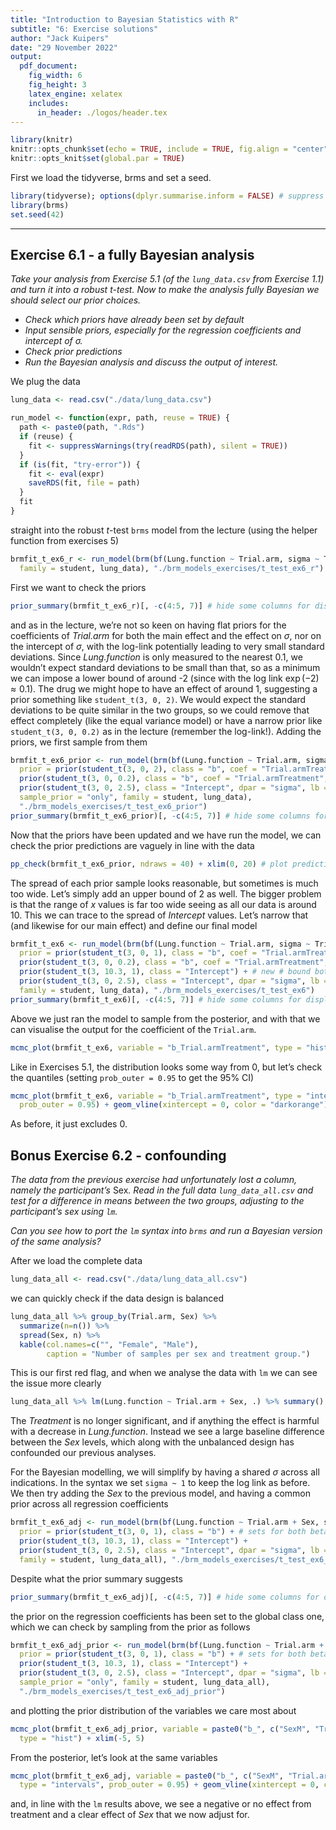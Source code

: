 ```yaml
---
title: "Introduction to Bayesian Statistics with R"
subtitle: "6: Exercise solutions"
author: "Jack Kuipers"
date: "29 November 2022"
output:
  pdf_document:
    fig_width: 6
    fig_height: 3
    latex_engine: xelatex
    includes:
      in_header: ./logos/header.tex
---
```


```r
library(knitr)
knitr::opts_chunk$set(echo = TRUE, include = TRUE, fig.align = "center")
knitr::opts_knit$set(global.par = TRUE)
```

First we load the tidyverse, brms and set a seed.

```r
library(tidyverse); options(dplyr.summarise.inform = FALSE) # suppress summarise warnings
library(brms)
set.seed(42)
```


---

## Exercise 6.1 - a fully Bayesian analysis

*Take your analysis from Exercise 5.1 (of the `lung_data.csv` from Exercise 1.1) and turn it into a robust $t$-test. Now to make the analysis fully Bayesian we should select our prior choices.*

* *Check which priors have already been set by default*
* *Input sensible priors, especially for the regression coefficients and intercept of $\sigma$.*
* *Check prior predictions*
* *Run the Bayesian analysis and discuss the output of interest.*

We plug the data

```r
lung_data <- read.csv("./data/lung_data.csv")
```

```r
run_model <- function(expr, path, reuse = TRUE) {
  path <- paste0(path, ".Rds")
  if (reuse) {
    fit <- suppressWarnings(try(readRDS(path), silent = TRUE))
  }
  if (is(fit, "try-error")) {
    fit <- eval(expr)
    saveRDS(fit, file = path)
  }
  fit
}
```

straight into the robust $t$-test `brms` model from the lecture (using the helper function from exercises 5)

```r
brmfit_t_ex6_r <- run_model(brm(bf(Lung.function ~ Trial.arm, sigma ~ Trial.arm),
  family = student, lung_data), "./brm_models_exercises/t_test_ex6_r")
```

First we want to check the priors

```r
prior_summary(brmfit_t_ex6_r)[, -c(4:5, 7)] # hide some columns for display
```

and as in the lecture, we're not so keen on having flat priors for the coefficients of *Trial.arm* for both the main effect and the effect on $\sigma$, nor on the intercept of $\sigma$, with the log-link potentially leading to very small standard deviations. Since *Lung.function* is only measured to the nearest 0.1, we wouldn't expect standard deviations to be small than that, so as a minimum we can impose a lower bound of around -2 (since with the log link $\exp(-2) \approx 0.1$). The drug we might hope to have an effect of around 1, suggesting a prior something like `student_t(3, 0, 2)`. We would expect the standard deviations to be quite similar in the two groups, so we could remove that effect completely (like the equal variance model) or have a narrow prior like `student_t(3, 0, 0.2)` as in the lecture (remember the log-link!). Adding the priors, we first sample from them

```r
brmfit_t_ex6_prior <- run_model(brm(bf(Lung.function ~ Trial.arm, sigma ~ Trial.arm),
  prior = prior(student_t(3, 0, 2), class = "b", coef = "Trial.armTreatment") +
  prior(student_t(3, 0, 0.2), class = "b", coef = "Trial.armTreatment", dpar = "sigma") + 
  prior(student_t(3, 0, 2.5), class = "Intercept", dpar = "sigma", lb = -2), # bound
  sample_prior = "only", family = student, lung_data),
  "./brm_models_exercises/t_test_ex6_prior")
prior_summary(brmfit_t_ex6_prior)[, -c(4:5, 7)] # hide some columns for display
```

Now that the priors have been updated and we have run the model, we can check the prior predictions are vaguely in line with the data

```r
pp_check(brmfit_t_ex6_prior, ndraws = 40) + xlim(0, 20) # plot predictive check
```

The spread of each prior sample looks reasonable, but sometimes is much too wide. Let's simply add an upper bound of 2 as well. The bigger problem is that the range of $x$ values is far too wide seeing as all our data is around 10. This we can trace to the spread of *Intercept* values. Let's narrow that (and likewise for our main effect) and define our final model

```r
brmfit_t_ex6 <- run_model(brm(bf(Lung.function ~ Trial.arm, sigma ~ Trial.arm),
  prior = prior(student_t(3, 0, 1), class = "b", coef = "Trial.armTreatment") + # updated
  prior(student_t(3, 0, 0.2), class = "b", coef = "Trial.armTreatment", dpar = "sigma") +
  prior(student_t(3, 10.3, 1), class = "Intercept") + # new # bound both sides below
  prior(student_t(3, 0, 2.5), class = "Intercept", dpar = "sigma", lb = -2, ub = 2),
  family = student, lung_data), "./brm_models_exercises/t_test_ex6")
prior_summary(brmfit_t_ex6)[, -c(4:5, 7)] # hide some columns for display
```

Above we just ran the model to sample from the posterior, and with that we can visualise the output for the coefficient of the `Trial.arm`. 

```r
mcmc_plot(brmfit_t_ex6, variable = "b_Trial.armTreatment", type = "hist") 
```

Like in Exercises 5.1, the distribution looks some way from 0, but let's check the quantiles (setting `prob_outer = 0.95` to get the 95% CI)

```r
mcmc_plot(brmfit_t_ex6, variable = "b_Trial.armTreatment", type = "intervals",
  prob_outer = 0.95) + geom_vline(xintercept = 0, color = "darkorange") + xlim(-0.1, 0.7)
```

As before, it just excludes 0.


## Bonus Exercise 6.2 - confounding

*The data from the previous exercise had unfortunately lost a column, namely the participant's *Sex*. Read in the full data `lung_data_all.csv` and test for a difference in means between the two groups, adjusting to the participant's sex using `lm`.*

*Can you see how to port the `lm` syntax into `brms` and run a Bayesian version of the same analysis?*

After we load the complete data

```r
lung_data_all <- read.csv("./data/lung_data_all.csv")
```

we can quickly check if the data design is balanced

```r
lung_data_all %>% group_by(Trial.arm, Sex) %>% 
  summarize(n=n()) %>% 
  spread(Sex, n) %>%
  kable(col.names=c("", "Female", "Male"),
        caption = "Number of samples per sex and treatment group.")
```

This is our first red flag, and when we analyse the data with `lm` we can see the issue more clearly

```r
lung_data_all %>% lm(Lung.function ~ Trial.arm + Sex, .) %>% summary() %>% .$coefficients
```

The *Treatment* is no longer significant, and if anything the effect is harmful with a decrease in *Lung.function*. Instead we see a large baseline difference between the *Sex* levels, which along with the unbalanced design has confounded our previous analyses.

For the Bayesian modelling, we will simplify by having a shared $\sigma$ across all indications. In the syntax we set `sigma ~ 1` to keep the log link as before. We then try adding the *Sex* to the previous model, and having a common prior across all regression coefficients

```r
brmfit_t_ex6_adj <- run_model(brm(bf(Lung.function ~ Trial.arm + Sex, sigma ~ 1),
  prior = prior(student_t(3, 0, 1), class = "b") + # sets for both beta
  prior(student_t(3, 10.3, 1), class = "Intercept") + 
  prior(student_t(3, 0, 2.5), class = "Intercept", dpar = "sigma", lb = -2, ub = 2),
  family = student, lung_data_all), "./brm_models_exercises/t_test_ex6_adj")
```

Despite what the prior summary suggests

```r
prior_summary(brmfit_t_ex6_adj)[, -c(4:5, 7)] # hide some columns for display
```

the prior on the regression coefficients has been set to the global class one, which we can check by sampling from the prior as follows

```r
brmfit_t_ex6_adj_prior <- run_model(brm(bf(Lung.function ~ Trial.arm + Sex, sigma ~ 1),
  prior = prior(student_t(3, 0, 1), class = "b") + # sets for both beta
  prior(student_t(3, 10.3, 1), class = "Intercept") + 
  prior(student_t(3, 0, 2.5), class = "Intercept", dpar = "sigma", lb = -2, ub = 2),
  sample_prior = "only", family = student, lung_data_all),
  "./brm_models_exercises/t_test_ex6_adj_prior")
```

and plotting the prior distribution of the variables we care most about

```r
mcmc_plot(brmfit_t_ex6_adj_prior, variable = paste0("b_", c("SexM", "Trial.armTreatment")),
  type = "hist") + xlim(-5, 5)
```

From the posterior, let's look at the same variables

```r
mcmc_plot(brmfit_t_ex6_adj, variable = paste0("b_", c("SexM", "Trial.armTreatment")),
  type = "intervals", prob_outer = 0.95) + geom_vline(xintercept = 0, color = "darkorange")
```
and, in line with the `lm` results above, we see a negative or no effect from treatment and a clear effect of *Sex* that we now adjust for.